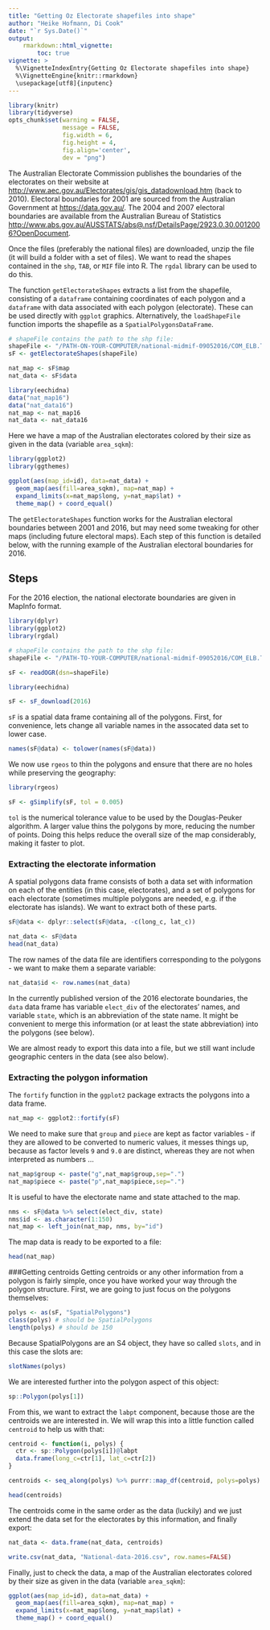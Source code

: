 ```yaml
---
title: "Getting Oz Electorate shapefiles into shape"
author: "Heike Hofmann, Di Cook"
date: "`r Sys.Date()`"
output: 
    rmarkdown::html_vignette:
        toc: true
vignette: >
  %\VignetteIndexEntry{Getting Oz Electorate shapefiles into shape}
  %\VignetteEngine{knitr::rmarkdown}
  \usepackage[utf8]{inputenc}
---
```



```r
library(knitr)
library(tidyverse)
opts_chunk$set(warning = FALSE,
               message = FALSE,
               fig.width = 6,
               fig.height = 4,
               fig.align='center',
               dev = "png")

```

The Australian Electorate Commission publishes the boundaries of the electorates on their website at [http://www.aec.gov.au/Electorates/gis/gis_datadownload.htm](http://www.aec.gov.au/Electorates/gis/gis_datadownload.htm) (back to 2010). Electoral boundaries for 2001 are sourced from the Australian Government at [https://data.gov.au/](https://data.gov.au/dataset/ds-dga-0b939a62-e53e-4616-add5-77f909b58ddd/details?q=asgc%202001). The 2004 and 2007 electoral boundaries are available from the Australian Bureau of Statistics [http://www.abs.gov.au/AUSSTATS/abs@.nsf/DetailsPage/2923.0.30.0012006?OpenDocument](http://www.abs.gov.au/AUSSTATS/abs@.nsf/DetailsPage/2923.0.30.0012006?OpenDocument).

Once the files (preferably the national files) are downloaded, unzip the file (it will build a folder with a set of files). We want to read the shapes contained in the `shp`, `TAB`, or `MIF` file into R. The `rgdal` library can be used to do this.

The function `getElectorateShapes` extracts a list from the shapefile, consisting of a `dataframe` containing coordinates of each polygon and a `dataframe` with data associated with each polygon (electorate). These can be used directly with `ggplot` graphics. Alternatively, the `loadShapeFile` function imports the shapefile as a `SpatialPolygonsDataFrame`.

```r
# shapeFile contains the path to the shp file:
shapeFile <- "/PATH-ON-YOUR-COMPUTER/national-midmif-09052016/COM_ELB.TAB"
sF <- getElectorateShapes(shapeFile)

nat_map <- sF$map
nat_data <- sF$data
```

```r
library(eechidna)
data("nat_map16")
data("nat_data16")
nat_map <- nat_map16
nat_data <- nat_data16
```

Here we have a map of the Australian electorates colored by their size as given in the data (variable `area_sqkm`):

```r
library(ggplot2)
library(ggthemes)

ggplot(aes(map_id=id), data=nat_data) +
  geom_map(aes(fill=area_sqkm), map=nat_map) +
  expand_limits(x=nat_map$long, y=nat_map$lat) + 
  theme_map() + coord_equal()
```

The `getElectorateShapes` function works for the Australian electoral boundaries between 2001 and 2016, but may need some tweaking for other maps (including future electoral maps). Each step of this function is detailed below, with the running example of the Australian electoral boundaries for 2016.

## Steps

For the 2016 election, the national electorate boundaries are given in MapInfo format.

```r
library(dplyr)
library(ggplot2)
library(rgdal)

# shapeFile contains the path to the shp file:
shapeFile <- "/PATH-TO-YOUR-COMPUTER/national-midmif-09052016/COM_ELB.TAB"

sF <- readOGR(dsn=shapeFile)
```

```r
library(eechidna)

sF <- sF_download(2016)
```


`sF` is a spatial data frame containing all of the polygons. First, for convenience, lets change all variable names in the assocated data set to lower case.

```r
names(sF@data) <- tolower(names(sF@data))
```

We now use `rgeos` to thin the polygons and ensure that there are no holes while preserving the geography:

```r
library(rgeos)
```

```r
sF <- gSimplify(sF, tol = 0.005)
```
`tol` is the numerical tolerance value to be used by the Douglas-Peuker algorithm. A larger value thins the polygons by more, reducing the number of points. Doing this helps reduce the overall size of the map considerably, making it faster to plot.

### Extracting the electorate information 

A spatial polygons data frame consists of both a data set with information on each of the entities (in this case, electorates), and a set of polygons for each electorate (sometimes multiple polygons are needed, e.g. if the electorate has islands). We want to extract both of these parts.

```r
sF@data <- dplyr::select(sF@data, -c(long_c, lat_c))
```


```r
nat_data <- sF@data
head(nat_data)
```

The row names of the data file are identifiers corresponding to the polygons - we want to make them a separate variable:
```r
nat_data$id <- row.names(nat_data)
```
In the currently published version of the 2016 electorate boundaries, the `data` data frame has variable `elect_div` of the electorates' names, and variable `state`, which is an abbreviation of the state name. It might be convenient to merge this information (or at least the state abbreviation) into the polygons (see below).

We are almost ready to export this data into a file, but we still want include geographic centers in the data (see also below).

### Extracting the polygon information 

The `fortify` function in the `ggplot2` package extracts the polygons into a data frame. 
```r
nat_map <- ggplot2::fortify(sF)
```

We need to make sure that `group` and `piece` are kept as factor variables - if they are allowed to be converted to numeric values, it messes things up, because as factor levels `9` and `9.0` are distinct, whereas they are not when interpreted as numbers ...
```r
nat_map$group <- paste("g",nat_map$group,sep=".")
nat_map$piece <- paste("p",nat_map$piece,sep=".")
```

It is useful to have the electorate name and state attached to the map.

```r
nms <- sF@data %>% select(elect_div, state)
nms$id <- as.character(1:150)
nat_map <- left_join(nat_map, nms, by="id")
```

The map data is ready to be exported to a file:

```r
head(nat_map)
```

###Getting centroids 
Getting centroids or any other information from a polygon is fairly simple, once you have worked your way through the polygon structure.
First, we are going to just focus on the polygons themselves:
```r
polys <- as(sF, "SpatialPolygons")
class(polys) # should be SpatialPolygons
length(polys) # should be 150
```

Because SpatialPolygons are an S4 object, they have so called `slots`, and in this case the slots are:
```r
slotNames(polys)
```
We are interested further into the polygon aspect of this object:

```r
sp::Polygon(polys[1])
```
From this, we want to extract the `labpt` component, because those are the centroids we are interested in. We will wrap this into a little function called `centroid` to help us with that:

```r
centroid <- function(i, polys) {
  ctr <- sp::Polygon(polys[i])@labpt
  data.frame(long_c=ctr[1], lat_c=ctr[2])
}

centroids <- seq_along(polys) %>% purrr::map_df(centroid, polys=polys)

head(centroids)
```
The centroids come in the same order as the data (luckily) and we just extend the data set for the electorates by this information, and finally export:

```r
nat_data <- data.frame(nat_data, centroids)
```

```r
write.csv(nat_data, "National-data-2016.csv", row.names=FALSE)
```

Finally, just to check the data, a map of the Australian electorates colored by their size as given in the data (variable `area_sqkm`):

```r
ggplot(aes(map_id=id), data=nat_data) +
  geom_map(aes(fill=area_sqkm), map=nat_map) +
  expand_limits(x=nat_map$long, y=nat_map$lat) + 
  theme_map() + coord_equal()
```


